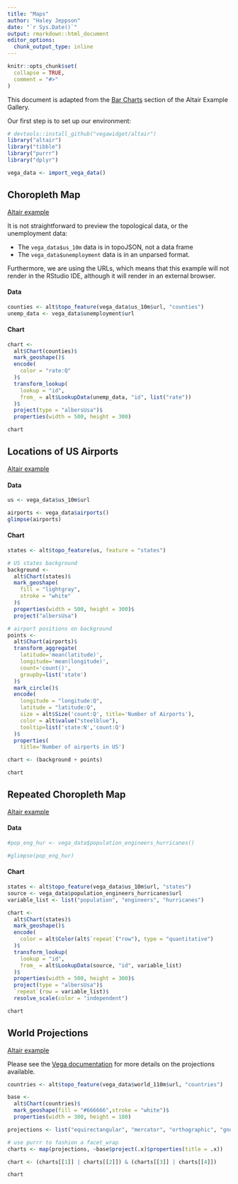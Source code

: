 ```yaml
---
title: "Maps"
author: "Haley Jeppson"
date: "`r Sys.Date()`"
output: rmarkdown::html_document
editor_options: 
  chunk_output_type: inline
---
```


```r
knitr::opts_chunk$set(
  collapse = TRUE,
  comment = "#>"
)
```

This document is adapted from the [Bar Charts](https://altair-viz.github.io/gallery/index.html#bar-charts) section of the Altair Example Gallery.

Our first step is to set up our environment:

```r
# devtools::install_github("vegawidget/altair")
library("altair")
library("tibble")
library("purrr")
library("dplyr")

vega_data <- import_vega_data()
```

## Choropleth Map 

[Altair example](https://altair-viz.github.io/gallery/choropleth.html)

It is not straightforward to preview the topological data, or the unemployment data:

- The `vega_data$us_10m` data is in topoJSON, not a data frame
- The `vega_data$unemployment` data is in an unparsed format.

Furthermore, we are using the URLs, which means that this example will not render in the RStudio IDE, although it will render in an external browser. 

#### Data

```r
counties <- alt$topo_feature(vega_data$us_10m$url, "counties")
unemp_data <- vega_data$unemployment$url
```

#### Chart

```r
chart <- 
  alt$Chart(counties)$
  mark_geoshape()$
  encode(
    color = "rate:Q"
  )$
  transform_lookup(
    lookup = "id",
    from_ = alt$LookupData(unemp_data, "id", list("rate"))
  )$
  project(type = "albersUsa")$
  properties(width = 500, height = 300)

chart
```

## Locations of US Airports 

[Altair example](https://altair-viz.github.io/gallery/airports.html)

#### Data

```r
us <- vega_data$us_10m$url
```

```r
airports <- vega_data$airports()
glimpse(airports)
```

#### Chart

```r
states <- alt$topo_feature(us, feature = "states")

# US states background
background <-
  alt$Chart(states)$
  mark_geoshape(
    fill = "lightgray",
    stroke = "white"
  )$
  properties(width = 500, height = 300)$
  project("albersUsa")

# airport positions on background
points <- 
  alt$Chart(airports)$
  transform_aggregate(
    latitude='mean(latitude)',
    longitude='mean(longitude)',
    count='count()',
    groupby=list('state')
  )$
  mark_circle()$
  encode(
    longitude = "longitude:Q",
    latitude = "latitude:Q",
    size = alt$Size('count:Q', title='Number of Airports'),
    color = alt$value("steelblue"),
    tooltip=list('state:N','count:Q')
  )$
  properties(
    title='Number of airports in US')

chart <- (background + points)

chart
```

## Repeated Choropleth Map

[Altair example](https://altair-viz.github.io/gallery/choropleth_repeat.html)

#### Data

```r
#pop_eng_hur <- vega_data$population_engineers_hurricanes()

#glimpse(pop_eng_hur)
```

#### Chart

```r
states <- alt$topo_feature(vega_data$us_10m$url, "states")
source <- vega_data$population_engineers_hurricanes$url
variable_list <- list("population", "engineers", "hurricanes")

chart <- 
  alt$Chart(states)$
  mark_geoshape()$
  encode(
    color = alt$Color(alt$`repeat`("row"), type = "quantitative")
  )$
  transform_lookup(
    lookup = "id",
    from_ = alt$LookupData(source, "id", variable_list)
  )$
  properties(width = 500, height = 300)$
  project(type = "albersUsa")$
  `repeat`(row = variable_list)$
  resolve_scale(color = "independent")

chart
```


## World Projections 

[Altair example](https://altair-viz.github.io/gallery/world_projections.html)

Please see the [Vega documentation](https://vega.github.io/vega-lite/docs/projection.html) for more details on the projections available. 


```r
countries <- alt$topo_feature(vega_data$world_110m$url, "countries")

base <-  
  alt$Chart(countries)$
  mark_geoshape(fill = "#666666",stroke = "white")$
  properties(width = 300, height = 180)

projections <- list("equirectangular", "mercator", "orthographic", "gnomonic")

# use purrr to fashion a facet_wrap
charts <- map(projections, ~base$project(.x)$properties(title = .x))

chart <- (charts[[1]] | charts[[2]]) & (charts[[3]] | charts[[4]])

chart
```

